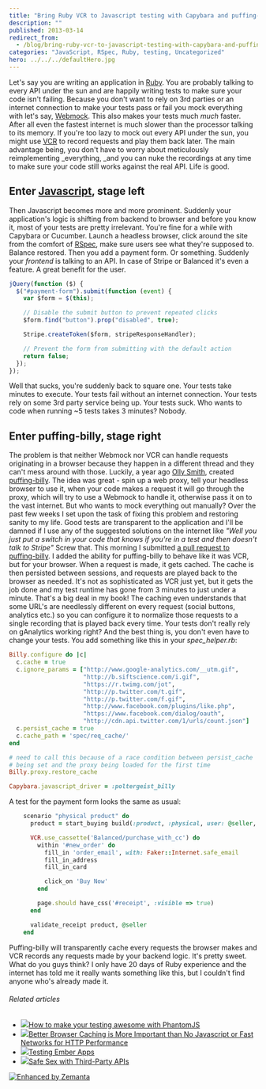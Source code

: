```yaml
---
title: "Bring Ruby VCR to Javascript testing with Capybara and puffing-billy"
description: ""
published: 2013-03-14
redirect_from:
  - /blog/bring-ruby-vcr-to-javascript-testing-with-capybara-and-puffing-billy/swizec/6067
categories: "JavaScript, RSpec, Ruby, testing, Uncategorized"
hero: ../../../defaultHero.jpg
---
```


Let's say you are writing an application in [Ruby](http://www.ruby-lang.org/ "Ruby (programming language)"). You are probably talking to every API under the sun and are happily writing tests to make sure your code isn't failing. Because you don't want to rely on 3rd parties or an internet connection to make your tests pass or fail you mock everything with let's say, [Webmock](https://github.com/bblimke/webmock). This also makes your tests much _much_ faster. After all even the fastest internet is much slower than the processor talking to its memory. If you're too lazy to mock out every API under the sun, you might use [VCR](https://www.relishapp.com/vcr/vcr/docs) to record requests and play them back later. The main advantage being, you don't have to worry about meticulously reimplementing \_everything, \_and you can nuke the recordings at any time to make sure your code still works against the real API. Life is good.

## Enter [Javascript](http://en.wikipedia.org/wiki/JavaScript "JavaScript"), stage left

Then Javascript becomes more and more prominent. Suddenly your application's logic is shifting from backend to browser and before you know it, most of your tests are pretty irrelevant. You're fine for a while with Capybara or Cucumber. Launch a headless browser, click around the site from the comfort of [RSpec](http://rspec.info/ "RSpec"), make sure users see what they're supposed to. Balance restored. Then you add a payment form. Or something. Suddenly your _frontend_ is talking to an API. In case of Stripe or Balanced it's even a feature. A great benefit for the user.

```javascript
jQuery(function ($) {
  $("#payment-form").submit(function (event) {
    var $form = $(this);

    // Disable the submit button to prevent repeated clicks
    $form.find("button").prop("disabled", true);

    Stripe.createToken($form, stripeResponseHandler);

    // Prevent the form from submitting with the default action
    return false;
  });
});
```

Well that sucks, you're suddenly back to square one. Your tests take minutes to execute. Your tests fail without an internet connection. Your tests rely on some 3rd party service being up. Your tests suck. Who wants to code when running ~5 tests takes 3 minutes? Nobody.

## Enter puffing-billy, stage right

The problem is that neither Webmock nor VCR can handle requests originating in a browser because they happen in a different thread and they can't mess around with those. Luckily, a year ago [Olly Smith](https://github.com/oesmith), created [puffing-billy](https://github.com/oesmith/puffing-billy). The idea was great - spin up a web proxy, tell your headless browser to use it, when your code makes a request it will go through the proxy, which will try to use a Webmock to handle it, otherwise pass it on to the vast internet. But who wants to mock everything out manually? Over the past few weeks I set upon the task of fixing this problem and restoring sanity to my life. Good tests are transparent to the application and I'll be damned if I use any of the suggested solutions on the internet like _"Well you just put a switch in your code that knows if you're in a test and then doesn't talk to Stripe"_ Screw that. This morning I submitted [a pull request to puffing-billy](https://github.com/oesmith/puffing-billy/pull/7). I added the ability for puffing-billy to behave like it was VCR, but for your browser. When a request is made, it gets cached. The cache is then persisted between sessions, and requests are played back to the browser as needed. It's not as sophisticated as VCR just yet, but it gets the job done and my test runtime has gone from 3 minutes to just under a minute. That's a big deal in my book! The caching even understands that some URL's are needlessly different on every request (social buttons, analytics etc.) so you can configure it to normalize those requests to a single recording that is played back every time. Your tests don't really rely on gAnalytics working right? And the best thing is, you don't even have to change your tests. You add something like this in your _spec_helper.rb_:

```ruby
Billy.configure do |c|
  c.cache = true
  c.ignore_params = ["http://www.google-analytics.com/__utm.gif",
                     "http://b.siftscience.com/i.gif",
                     "https://r.twimg.com/jot",
                     "http://p.twitter.com/t.gif",
                     "http://p.twitter.com/f.gif",
                     "http://www.facebook.com/plugins/like.php",
                     "https://www.facebook.com/dialog/oauth",
                     "http://cdn.api.twitter.com/1/urls/count.json"]
  c.persist_cache = true
  c.cache_path = 'spec/req_cache/'
end

# need to call this because of a race condition between persist_cache
# being set and the proxy being loaded for the first time
Billy.proxy.restore_cache

Capybara.javascript_driver = :poltergeist_billy
```

A test for the payment form looks the same as usual:

```ruby
    scenario "physical product" do
      product = start_buying build(:product, :physical, user: @seller, active: true)

      VCR.use_cassette('Balanced/purchase_with_cc') do
        within '#new_order' do
          fill_in 'order_email', with: Faker::Internet.safe_email
          fill_in_address
          fill_in_card

          click_on 'Buy Now'
        end

        page.should have_css('#receipt', :visible => true)
      end

      validate_receipt product, @seller
    end
```

Puffing-billy will transparently cache every requests the browser makes and VCR records any requests made by your backend logic. It's pretty sweet. What do you guys think? I only have 20 days of Ruby experience and the internet has told me it really wants something like this, but I couldn't find anyone who's already made it.

###### Related articles

- [![](http://i.zemanta.com/144898901_80_80.jpg)](http://blog.codeship.io/2013/02/11/Using-PhantomJS-for-backend-tests.html)[How to make your testing awesome with PhantomJS](http://blog.codeship.io/2013/02/11/Using-PhantomJS-for-backend-tests.html)
- [![](http://i.zemanta.com/noimg_26_80_80.jpg)](http://highscalability.com/blog/2013/1/30/better-browser-caching-is-more-important-than-no-javascript.html)[Better Browser Caching is More Important than No Javascript or Fast Networks for HTTP Performance](http://highscalability.com/blog/2013/1/30/better-browser-caching-is-more-important-than-no-javascript.html)
- [![](http://i.zemanta.com/145879258_80_80.jpg)](http://www.slideshare.net/jo_liss/testing-ember-apps)[Testing Ember Apps](http://www.slideshare.net/jo_liss/testing-ember-apps)
- [![](http://i.zemanta.com/152051710_80_80.jpg)](http://www.slideshare.net/SmartBear_Software/safe-sex-with-thirdparty-apis)[Safe Sex with Third-Party APIs](http://www.slideshare.net/SmartBear_Software/safe-sex-with-thirdparty-apis)

[![Enhanced by Zemanta](http://img.zemanta.com/zemified_e.png?x-id=e69c073b-038f-4dc0-8a7f-21131f8ce412)](http://www.zemanta.com/?px "Enhanced by Zemanta")
